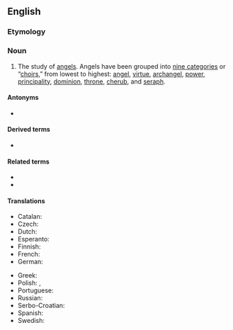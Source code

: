 ==English==

===Etymology===
{{suffix|en|angel|ology}}

===Noun===
{{en-noun|~}}

# The study of [[angel]]s. Angels have been grouped into [[w:Christian angelic hierarchy|nine categories]] or “[[choir]]s,” from lowest to highest: [[angel]], [[virtue]], [[archangel]], [[power]], [[principality]], [[dominion]], [[throne]], [[cherub]], and [[seraph]].

====Antonyms====
* {{l|en|demonology}}

====Derived terms====
* {{l|en|angelological}}

====Related terms====
* {{l|en|angel-lore}}
* {{l|en|angelologist}}

====Translations====
{{trans-top|study of angels}}
* Catalan: {{t|ca|angelologia|f}}
* Czech: {{t|cs|angelologie}}
* Dutch: {{t+|nl|angelologie}}
* Esperanto: {{t|eo|anĝelologio}}
* Finnish: {{t|fi|enkelioppi}}
* French: {{t+|fr|angélologie}}
* German: {{t+|de|Angelologie|f}}
{{trans-mid}}
* Greek: {{t+|el|αγγελολογία|f|sc=Grek}}
* Polish: {{t+|pl|angelologia|f}}, {{t+|pl|angeologia|f}}
* Portuguese: {{t|pt|angelologia|f}}
* Russian: {{t|ru|ангелоло́гия|f}}
* Serbo-Croatian: {{t+|sh|angelologija|f}}
* Spanish: {{t|es|angelología|f}}
* Swedish: {{t|sv|angelologi}}
{{trans-bottom}}
{{C|en|Religion}}